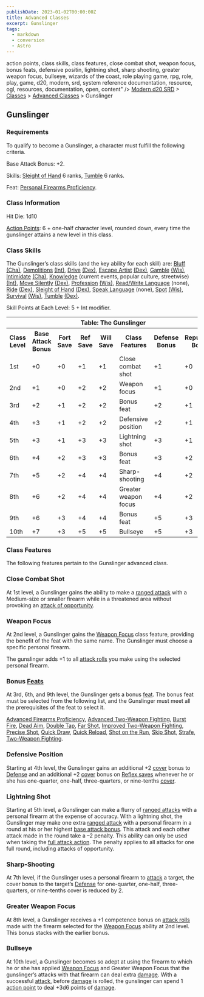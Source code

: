 ```yaml
---
publishDate: 2023-01-02T00:00:00Z
title: Advanced Classes
excerpt: Gunslinger
tags:
  - markdown
  - conversion
  - Astro
---
```


action points, class skills, class features, close combat shot, weapon focus,
bonus feats, defensive positin, lightning shot, sharp shooting, greater weapon
focus, bullseye, wizards of the coast, role playing game, rpg, role, play,
game, d20, modern, srd, system reference documentation, resource, ogl,
resources, documentation, open, content" /> [Modern d20 SRD](/#modernD20) > [Classes](modern-d20-srd-classes-index) > [Advanced Classes](modern-d20-srd-classes-advanced-index) > Gunslinger

## Gunslinger

### Requirements

To qualify to become a Gunslinger, a character must fulfill the following
criteria.

Base Attack Bonus: +2.

Skills: [Sleight of Hand](modern-d20-srd-skills-sleight-of-hand) 6 ranks,
[Tumble](modern-d20-srd-skills-tumble) 6 ranks.

Feat: [Personal Firearms Proficiency](modern-d20-srd-feats-personal-firearms-proficiency).

### Class Information

Hit Die: 1d10

[Action Points](modern-d20-srd-basics-action-points): 6 + one-half character
level, rounded down, every time the gunslinger attains a new level in this
class.

### Class Skills

The Gunslinger’s class skills (and the key ability for each skill) are:
[Bluff](modern-d20-srd-skills-bluff) [(Cha)](modern-d20-srd-basics-ability-scores), [Demolitions](modern-d20-srd-skills-demolitions)
[(Int)](modern-d20-srd-basics-ability-scores), [Drive](modern-d20-srd-skills-drive) [(Dex)](modern-d20-srd-basics-ability-scores), [Escape Artist](modern-d20-srd-skills-escape-artist) [(Dex)](modern-d20-srd-basics-ability-scores), [Gamble](modern-d20-srd-skills-gamble)
[(Wis)](modern-d20-srd-basics-ability-scores), [Intimidate](modern-d20-srd-skills-intimidate) [(Cha)](modern-d20-srd-basics-ability-scores),
[Knowledge](modern-d20-srd-skills-knowledge) (current events, popular culture,
streetwise) [(Int)](modern-d20-srd-basics-ability-scores), [Move Silently](modern-d20-srd-skills-move-silently) [(Dex)](modern-d20-srd-basics-ability-scores), [Profession](modern-d20-srd-skills-profession)
[(Wis)](modern-d20-srd-basics-ability-scores), [Read/Write Language](modern-d20-srd-skills-read-write-language) (none),
[Ride](modern-d20-srd-skills-ride) [(Dex)](modern-d20-srd-basics-ability-scores), [Sleight of Hand](modern-d20-srd-skills-sleight-of-hand)
[(Dex)](modern-d20-srd-basics-ability-scores), [Speak Language](modern-d20-srd-skills-speak-language) (none), [Spot](modern-d20-srd-skills-spot) [(Wis)](modern-d20-srd-basics-ability-scores),
[Survival](modern-d20-srd-skills-survival) [(Wis)](modern-d20-srd-basics-ability-scores), [Tumble](modern-d20-srd-skills-tumble)
[(Dex)](modern-d20-srd-basics-ability-scores).

Skill Points at Each Level: 5 + Int modifier.


<table> <th colspan="8">Table: The Gunslinger</th> <tr> <th>Class Level</th><th>Base Attack Bonus</th><th>Fort Save</th><th>Ref Save</th><th>Will Save</th><th>Class Features</th><th>Defense Bonus</th><th>Reputation Bonus</th> </tr> <tr><td>1st</td><td>+0</td><td>+0</td><td>+1</td><td>+1</td><td>Close combat shot</td><td>+1</td><td>+0</td></tr> <tr class="shaded"><td>2nd</td><td>+1</td><td>+0</td><td>+2</td><td>+2</td><td>Weapon focus</td><td>+1</td><td>+0</td></tr> <tr><td>3rd</td><td>+2</td><td>+1</td><td>+2</td><td>+2</td><td>Bonus feat</td><td>+2</td><td>+1</td></tr> <tr class="shaded"><td>4th</td><td>+3</td><td>+1</td><td>+2</td><td>+2</td><td>Defensive position</td><td>+2</td><td>+1</td></tr> <tr><td>5th</td><td>+3</td><td>+1</td><td>+3</td><td>+3</td><td>Lightning shot</td><td>+3</td><td>+1</td></tr> <tr class="shaded"><td>6th</td><td>+4</td><td>+2</td><td>+3</td><td>+3</td><td>Bonus feat</td><td>+3</td><td>+2</td></tr> <tr><td>7th</td><td>+5</td><td>+2</td><td>+4</td><td>+4</td><td>Sharp-shooting</td><td>+4</td><td>+2</td></tr> <tr class="shaded"><td>8th</td><td>+6</td><td>+2</td><td>+4</td><td>+4</td><td>Greater weapon focus</td><td>+4</td><td>+2</td></tr> <tr><td>9th</td><td>+6</td><td>+3</td><td>+4</td><td>+4</td><td>Bonus feat</td><td>+5</td><td>+3</td></tr> <tr class="shaded"><td>10th</td><td>+7</td><td>+3</td><td>+5</td><td>+5</td><td>Bullseye</td><td>+5</td><td>+3</td></tr> </table>


### Class Features

The following features pertain to the Gunslinger advanced class.

### Close Combat Shot

At 1st level, a Gunslinger gains the ability to make a [ranged attack](modern-d20-srd-combat-attack-roll) with a Medium-size or smaller
firearm while in a threatened area without provoking an [attack of opportunity](modern-d20-srd-combat-attacks-of-opportunity).

### Weapon Focus

At 2nd level, a Gunslinger gains the [Weapon Focus](modern-d20-srd-feats-weapon-focus) class feature, providing the benefit of the feat with the same
name. The Gunslinger must choose a specific personal firearm.

The gunslinger adds +1 to all [attack rolls](modern-d20-srd-combat-attack-roll) you make using the selected personal firearm.

### Bonus [Feats](modern-d20-srd-feats-index)

At 3rd, 6th, and 9th level, the Gunslinger gets a bonus [feat](modern-d20-srd-feats-index). The bonus feat must be selected from the following list, and the
Gunslinger must meet all the prerequisites of the feat to select it.

[Advanced Firearms Proficiency](modern-d20-srd-feats-advanced-firearms-proficiency), [Advanced Two-Weapon Fighting](modern-d20-srd-feats-advanced-two-weapon-fighting), [Burst Fire](modern-d20-srd-feats-burst-fire), [Dead Aim](modern-d20-srd-feats-dead-aim), [Double Tap](modern-d20-srd-feats-double-tap), [Far Shot](modern-d20-srd-feats-far-shot), [Improved Two-Weapon Fighting](modern-d20-srd-feats-improved-two-weapon-fighting), [Precise Shot](modern-d20-srd-feats-precise-shot), [Quick Draw](modern-d20-srd-feats-quick-draw), [Quick Reload](modern-d20-srd-feats-quick-reload), [Shot on the Run](modern-d20-srd-feats-shot-on-the-run), [Skip Shot](modern-d20-srd-feats-skip-shot), [Strafe](modern-d20-srd-feats-strafe), [Two-Weapon Fighting](modern-d20-srd-feats-two-weapon-fighting).

### Defensive Position

Starting at 4th level, the Gunslinger gains an additional +2
[cover](modern-d20-srd-combat-cover) bonus to [Defense](modern-d20-srd-combat-defense) and an additional +2 [cover](modern-d20-srd-combat-cover) bonus on
[Reflex saves](modern-d20-srd-basics-saving-throws) whenever he or she has
one-quarter, one-half, three-quarters, or nine-tenths [cover](modern-d20-srd-combat-cover).

### Lightning Shot

Starting at 5th level, a Gunslinger can make a flurry of [ranged attacks](modern-d20-srd-combat-attack-roll) with a personal firearm at the
expense of accuracy. With a lightning shot, the Gunslinger may make one extra
[ranged attack](modern-d20-srd-combat-attack-roll) with a personal firearm in
a round at his or her highest [base attack bonus](modern-d20-srd-combat-attack-bonus). This attack and each other attack made in the round take a –2
penalty. This ability can only be used when taking the [full attack action](modern-d20-srd-combat-full-round-actions). The penalty applies to all
attacks for one full round, including attacks of opportunity.

### Sharp-Shooting

At 7th level, if the Gunslinger uses a personal firearm to
[attack](modern-d20-srd-combat-attack-roll) a target, the cover bonus to the
target’s [Defense](modern-d20-srd-combat-defense) for one-quarter, one-half,
three-quarters, or nine-tenths cover is reduced by 2.

### Greater Weapon Focus

At 8th level, a Gunslinger receives a +1 competence bonus on [attack rolls](modern-d20-srd-combat-attack-roll) made with the firearm selected for
the [Weapon Focus](modern-d20-srd-feats-weapon-focus) ability at 2nd level.
This bonus stacks with the earlier bonus.

### Bullseye

At 10th level, a Gunslinger becomes so adept at using the firearm to which he
or she has applied [Weapon Focus](modern-d20-srd-feats-weapon-focus) and
Greater Weapon Focus that the gunslinger’s attacks with that firearm can deal
extra [damage](modern-d20-srd-combat-damage). With a successful
[attack](modern-d20-srd-combat-attack-roll), before [damage](modern-d20-srd-combat-damage) is rolled, the gunslinger can spend 1 [action point](modern-d20-srd-basics-action-points) to deal +3d6 points of
[damage](modern-d20-srd-combat-damage).

